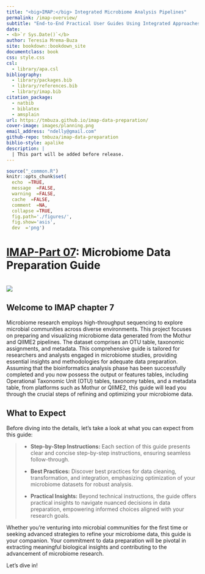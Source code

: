 ```yaml
--- 
title: "<big>IMAP:</big> Integrated Microbiome Analysis Pipelines"
permalink: /imap-overview/
subtitle: "End-to-End Practical User Guides Using Integrated Approaches"
date:
- <b>`r Sys.Date()`</b>
author: Teresia Mrema-Buza
site: bookdown::bookdown_site
documentclass: book
css: style.css
csl: 
  - library/apa.csl
bibliography:
  - library/packages.bib
  - library/references.bib
  - library/imap.bib
citation_package:
  - natbib
  - biblatex
  - amsplain
url: https://tmbuza.github.io/imap-data-preparation/
cover-image: images/planning.png
email_address: "ndelly@gmail.com"
github-repo: tmbuza/imap-data-preparation
biblio-style: apalike
description: |
  | This part will be added before release.
---
```


```r
source("_common.R")
knitr::opts_chunk$set(
  echo  =TRUE,
  message  =FALSE,
  warning  =FALSE,
  cache  =FALSE,
  comment  =NA,
  collapse =TRUE,
  fig.path='./figures/',
  fig.show='asis',
  dev  ='png')

```


<!-- # Google fonts -->
<link rel="preconnect" href="https://fonts.googleapis.com">
<link rel="preconnect" href="https://fonts.gstatic.com" crossorigin>
<link href="https://fonts.googleapis.com/css2?family=Anton" rel="stylesheet">
<link href="https://fonts.googleapis.com/css2?family=Roboto:wght@100;300;400;500;700,900&display=swap" rel="stylesheet">
<link href="https://fonts.googleapis.com/css2?family=Oswald:wght@300;400;700&display=swap" rel="stylesheet">
<link href="https://fonts.googleapis.com/css2?family=Merriweather:wght@300;400;700&display=swap" rel="stylesheet">
<link href="https://fonts.googleapis.com/css2?family=Montserrat:wght@100;200;300;400;700&display=swap" rel="stylesheet">

<!-- # CSS -->
<link rel="stylesheet" href="https://cdnjs.cloudflare.com/ajax/libs/font-awesome/5.15.3/css/all.min.css">
<link rel="stylesheet" href="https://cdnjs.cloudflare.com/ajax/libs/animate.css/4.1.1/animate.min.css">


# <u>IMAP-Part 07</u>:  Microbiome Data Preparation Guide {-#data-preparation}

<br>
![](images/dataprep.png)
<br>

## Welcome to IMAP chapter 7 {-}

Microbiome research employs high-throughput sequencing to explore microbial communities across diverse environments. This project focuses on preparing and visualizing microbiome data generated from the Mothur and QIIME2 pipelines. The dataset comprises an OTU table, taxonomic assignments, and metadata. This comprehensive guide is tailored for researchers and analysts engaged in microbiome studies, providing essential insights and methodologies for adequate data preparation. Assuming that the bioinformatics analysis phase has been successfully completed and you now possess the output or features tables, including Operational Taxonomic Unit (OTU) tables, taxonomy tables, and a metadata table, from platforms such as Mothur or QIIME2, this guide will lead you through the crucial steps of refining and optimizing your microbiome data.


## What to Expect {-}

Before diving into the details, let's take a look at what you can expect from this guide:

>- **Step-by-Step Instructions:** Each section of this guide presents clear and concise step-by-step instructions, ensuring seamless follow-through.
>  
>- **Best Practices:** Discover best practices for data cleaning, transformation, and integration, emphasizing optimization of your microbiome datasets for robust analysis.
>  
>- **Practical Insights:** Beyond technical instructions, the guide offers practical insights to navigate nuanced decisions in data preparation, empowering informed choices aligned with your research goals.

Whether you’re venturing into microbial communities for the first time or seeking advanced strategies to refine your microbiome data, this guide is your companion. Your commitment to data preparation will be pivotal in extracting meaningful biological insights and contributing to the advancement of microbiome research.

Let’s dive in!







